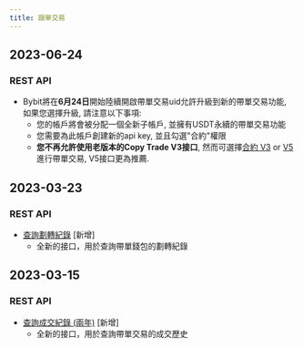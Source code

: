 ```yaml
---
title: 跟單交易
---
```

## 2023-06-24
### REST API
- Bybit將在**6月24日**開始陸續開啟帶單交易uid允許升級到新的帶單交易功能, 如果您選擇升級, 請注意以下事項:
  * 您的帳戶將會被分配一個全新子帳戶, 並擁有USDT永續的帶單交易功能
  * 您需要為此帳戶創建新的api key, 並且勾選"合約"權限
  * **您不再允許使用老版本的Copy Trade V3接口**, 然而可選擇[合約 V3](/derivatives/contract/place-order) or [V5](/v5/order/create-order)進行帶單交易, V5接口更為推薦.

## 2023-03-23
### REST API
- [查詢劃轉紀錄](../copy-trade/account/transfer-list) [新增]
    - 全新的接口，用於查詢帶單錢包的劃轉紀錄

## 2023-03-15
### REST API
- [查詢成交紀錄 (兩年)](../copy-trade/position/execution-list) [新增]
    - 全新的接口，用於查詢帶單交易的成交歷史
